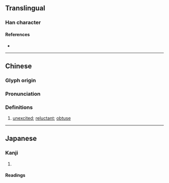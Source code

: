 {{character info/new}}
==Translingual==

===Han character===
{{Han char|rn=30|rad=口|as=03|sn=6|four=|canj=YVR|ids=⿱亡口}}

====References====
* {{Han ref|kx=0174.160|dkj=03279|dj=0387.090|hdz=10584.010|uh=5402|ud=21506}}

----

==Chinese==
{{zh-forms}}

===Glyph origin===
{{Han etym}}

===Pronunciation===
{{zh-pron
|m=máng,màng
|c=
|mc=y
|oc=y
|cat=
}}

===Definitions===
{{zh-hanzi}}

# {{lb|zh|literary|of aged people}} [[unexcited]]; [[reluctant]]; [[obtuse]]
#: {{zh-x|就 齡 流逝; 人 變 更 吂{máng}。|As years go by, people become more '''obtuse'''.}}
----

==Japanese==

===Kanji===
{{ja-kanji|grade=|rs=口03}}

# {{rfdef|ja|sort=口03}}

====Readings====
{{ja-readings|on=[[ぼう]] (bō), [[もう]] (mō)|kun=[[おいぼれる]] (oiboreru)}}